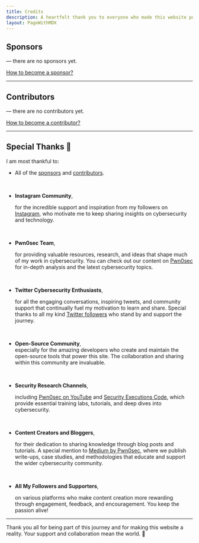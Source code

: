 ```yaml
---
title: Credits
description: A heartfelt thank you to everyone who made this website possible!
layout: PageWithMDX
---
```


## Sponsors

&mdash; there are no sponsors yet.

[How to become a sponsor?](https://github.com/sponsors/pwn0sec)

---

## Contributors

&mdash; there are no contributors yet.

[How to become a contributor?](https://github.com/pwn0sec/pwnosec.com/blob/main/CONTRIBUTING.md)

---

## Special Thanks 🙌

I am most thankful to:

- All of the [sponsors](#sponsors) and [contributors](#contributors).

  <br />

- **Instagram Community**,

  for the incredible support and inspiration from my followers on [Instagram](https://instagram.com/youryreborn), who motivate me to keep sharing insights on cybersecurity and technology.

  <br />

- **Pwn0sec Team**,  

  for providing valuable resources, research, and ideas that shape much of my work in cybersecurity. You can check out our content on [Pwn0sec](https://www.pwn0sec.com) for in-depth analysis and the latest cybersecurity topics.

  <br />

- **Twitter Cybersecurity Enthusiasts**,

  for all the engaging conversations, inspiring tweets, and community support that continually fuel my motivation to learn and share. Special thanks to all my kind [Twitter followers](https://twitter.com/youryreborn) who stand by and support the journey.

  <br />

- **Open-Source Community**,  
  especially for the amazing developers who create and maintain the open-source tools that power this site. The collaboration and sharing within this community are invaluable. 

  <br />

- **Security Research Channels**,

  including [Pwn0sec on YouTube](https://www.youtube.com/@pwn0sec) and [Security Executions Code](https://www.youtube.com/@SecurityExecutionsCode), which provide essential training labs, tutorials, and deep dives into cybersecurity.

  <br />

- **Content Creators and Bloggers**,

  for their dedication to sharing knowledge through blog posts and tutorials. A special mention to [Medium by Pwn0sec](https://pwn0sec.medium.com/), where we publish write-ups, case studies, and methodologies that educate and support the wider cybersecurity community.

  <br />

- **All My Followers and Supporters**,  

  on various platforms who make content creation more rewarding through engagement, feedback, and encouragement. You keep the passion alive!

---

Thank you all for being part of this journey and for making this website a reality. Your support and collaboration mean the world. 🙌
